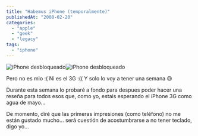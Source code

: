 ```yaml
---
title: "Habemus iPhone (temporalmente)"
publishedAt: "2008-02-20"
categories: 
  - "apple"
  - "geek"
  - "legacy"
tags: 
  - "iphone"
---
```


![iPhone desbloqueado](http://rick.jinlabs.com/wp-content/uploads/2008/02/foo_1.png)![iPhone desbloqueado](http://rick.jinlabs.com/wp-content/uploads/2008/02/foo_2.png)

Pero no es mio :( Ni es el 3G :(( Y solo lo voy a tener una semana :cry:

Durante esta semana lo probaré a fondo para despues poder hacer una reseña para todos esos que, como yo, estais esperando el iPhone 3G como agua de mayo...

De momento, diré que las primeras impresiones (como teléfono) no me están gustado mucho... será cuestión de acostumbrarse a no tener teclado, digo yo...
